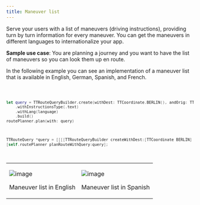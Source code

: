 ```yaml
---
title: Maneuver list
---
```


Serve your users with a list of maneuvers (driving instructions), providing turn by turn information
for every maneuver. You can get the maneuvers in different languages to internationalize your app.

**Sample use case**: You are planning a journey and you want to have the list of maneuvers so you
can look them up en route.

In the following example you can see an implementation of a maneuver list that is available in
English, German, Spanish, and French.

<Code>

```swift
let query = TTRouteQueryBuilder.create(withDest: TTCoordinate.BERLIN(), andOrig: TTCoordinate.AMSTERDAM())
    .withInstructionsType(.text)
    .withLang(language)
    .build()
routePlanner.plan(with: query)
```

```objectivec
TTRouteQuery *query = [[[[TTRouteQueryBuilder createWithDest:[TTCoordinate BERLIN] andOrig:[TTCoordinate AMSTERDAM]] withInstructionsType:TTOptionInstructionsTypeText] withLang:language] build]
[self.routePlanner planRouteWithQuery:query];
```

</Code>

<table>
  <tbody>
    <tr>
      <td>
        <ContentWrapper maxWidth="350px" objectFit="contain">
          <p>
            <img src="../images/maneuver_en.png" alt="image" />
          </p>
        </ContentWrapper>
        <p>Maneuver list in English</p>
      </td>
      <td>
        <ContentWrapper maxWidth="350px" objectFit="contain">
          <p>
            <img src="../images/maneuver_es.png" alt="image" />
          </p>
        </ContentWrapper>
        <p>Maneuver list in Spanish</p>
      </td>
    </tr>
  </tbody>
</table>